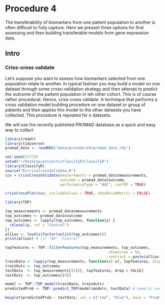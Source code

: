 # Procedure 4

The transferability of biomarkers from one patient population to another is often difficult to fully capture. Here we present three options for first assessing and then building transferable models from gene expression data.

## Intro

### Criss-cross validate

Let's suppose you want to assess how biomarkers selected from one population relate to another. In typical fashion you may build a model on one dataset through some cross-validation strategy and then attempt to predict the outcome of the paitent population in teh other cohort. This is of course rather procedural. Hence, criss-cross validate. A technique that performs a cross validation model building procedure on one dataset or group of patients and then applies this model to the other datasets you have collected. This procedure is repeated for n datasets.

We will use the recently published PROMAD database as a quick and easy way to collect 

```r
library(readr)
library(tidyverse)
promad_data <- readRDS("data/procedure4/promad_data.rds")
```

```r
set.seed(51773)
setwd("~/Desktop/projects/ClassifyR/ClassifyR")  
library(ClassifyR)
source("R/crissCrossValidate.R")
ccv = crissCrossValidate(measurements = promad_data$measurements, 
                         outcome = promad_data$outcome,
                         performanceType = "AUC", runTOP = TRUE)

crissCrossPlot(ccv, includeValues = TRUE, showResubMetric = FALSE)
```

```r
library(TOP)

top_measurements <- promad_data$measurements
top_outcomes <- promad_data$outcome
top_outcomes <- lapply(top_outcomes, function(y) {
  relevel(y, ref = "Control") 
})
allLev <- levels(factor(unlist(top_outcomes)))
print(allLev) # [1] "AR" "Control"

topfeatures <- TOP::filterFeatures(top_measurements, top_outcomes,
                                               nFeatures = 50,
                                               contrast = paste(allLev[2], "-", allLev[1])) 
trainData <- lapply(top_measurements, function(x) x[, topfeatures, drop = FALSE])
trainOuts <- top_outcomes
testData  <- top_measurements[[4]][, topfeatures, drop = FALSE]
testOuts  <- top_outcomes[[4]]

model <- TOP::TOP_model(trainData, trainOuts)
predictedProb <- TOP::predict_TOP(model$models, testData) # numeric vector

boxplot(predictedProb ~ testOuts, col = c("red", "blue"), main = "Predicted probabilities", xlab = "Outcome", ylab = "Predicted probability")
```

